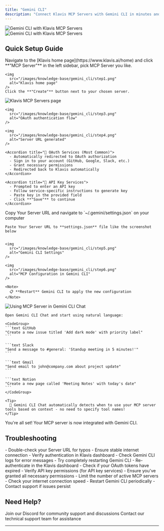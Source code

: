 ```yaml
---
title: "Gemini CLI"
description: "Connect Klavis MCP Servers with Gemini CLI in minutes and supercharge your AI coding experience"
---
```

<img
  className="block dark:hidden"
  src="/images/knowledge-base/gemini_cli/Gemini_CLI.png"
  alt="Gemini CLI with Klavis MCP Servers"
/>
<img
  className="hidden dark:block"
  src="/images/knowledge-base/gemini_cli/Gemini_CLI.png"
  alt="Gemini CLI with Klavis MCP Servers"
/>

## Quick Setup Guide

<Steps>
  <Step title="Access Klavis MCP Servers">
    Navigate to the [Klavis home page](https://www.klavis.ai/home) and click **"MCP Server"** in the left sidebar, pick MCP Server you like.
    
    <img
      src="/images/knowledge-base/gemini_cli/step1.png"
      alt="Klavis home page"
    />    
    Click the **"Create"** button next to your chosen server.
  </Step>

  <Step title="Complete Authentication">
    <img
      src="/images/knowledge-base/gemini_cli/step2.png"
      alt="Klavis MCP Servers page"
    />
    
    <img
      src="/images/knowledge-base/gemini_cli/step3.png"
      alt="OAuth authentication flow"
    />
    
    <img
      src="/images/knowledge-base/gemini_cli/step4.png"
      alt="Server URL generated"
    />
    
    <Accordion title="🔐 OAuth Services (Most Common)">
      - Automatically redirected to OAuth authorization
      - Sign in to your account (GitHub, Google, Slack, etc.)
      - Grant necessary permissions
      - Redirected back to Klavis automatically
    </Accordion>
    
    <Accordion title="🔑 API Key Services">
      - Prompted to enter an API key
      - Follow service-specific instructions to generate key
      - Paste key in the provided field
      - Click **"Save"** to continue
    </Accordion>
  </Step>



  <Step title="Configure Gemini CLI">
    Copy Your Server URL and navigate to `~/.gemini/settings.json` on your computer

    
    Paste Your Server URL to **settings.json** file like the screenshot below


    <img
      src="/images/knowledge-base/gemini_cli/step5.png"
      alt="Gemini CLI Settings"
    />

  </Step>

  <Step title="Verify Tools Loading">
     
    <img
      src="/images/knowledge-base/gemini_cli/step6.png"
      alt="MCP Configuration in Gemini CLI"
    />
    
    <Note>
      📋 **Restart** Gemini CLI to apply the new configuration
    </Note>
    
  </Step>

  <Step title="Start Using in Gemini CLI Chat">
    <img
      src="/images/knowledge-base/gemini_cli/step7.png"
      alt="Using MCP Server in Gemini CLI Chat"
    />
    
    Open Gemini CLI Chat and start using natural language:
    
    <CodeGroup>
    ```text GitHub
    "Create a new issue titled 'Add dark mode' with priority label"
    ```
    
    ```text Slack
    "Send a message to #general: 'Standup meeting in 5 minutes!'"
    ```
    
    ```text Gmail
    "Send email to john@company.com about project update"
    ```
    
    ```text Notion
    "Create a new page called 'Meeting Notes' with today's date"
    ```
    </CodeGroup>
    
    <Tip>
      🎯 Gemini CLI Chat automatically detects when to use your MCP server tools based on context - no need to specify tool names!
    </Tip>
  </Step>

  <Step title="Happy Building! 🎉">
    You're all set! Your MCP server is now integrated with Gemini CLI.
  </Step>
</Steps>

## Troubleshooting

<AccordionGroup>
  <Accordion title="🔧 Tools Not Appearing">
    - Double-check your Server URL for typos
    - Ensure stable internet connection
    - Verify authentication in Klavis dashboard
    - Check Gemini CLI logs for error messages
    - Try completely restarting Gemini CLI
  </Accordion>
  
  <Accordion title="🔐 Authentication Issues">
    - Re-authenticate in the Klavis dashboard
    - Check if your OAuth tokens have expired
    - Verify API key permissions (for API key services)
    - Ensure you've granted all necessary permissions
  </Accordion>
  
  <Accordion title="⚡ Performance Issues">
    - Limit the number of active MCP servers
    - Check your internet connection speed
    - Restart Gemini CLI periodically
    - Contact support if issues persist
  </Accordion>
</AccordionGroup>

## Need Help?

<CardGroup cols={2}>
  <Card title="Community" icon="discord">
    Join our Discord for community support and discussions
  </Card>
  <Card title="Support" icon="headphones">
    Contact our technical support team for assistance
  </Card>
</CardGroup>

---